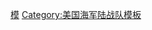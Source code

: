 {{military navigation
|name = 美國海軍陸戰隊主要司令部
|title = {{flagicon image|Flag of the United States Marine Corps.svg|alt=Flag of the United States Marine Corps}} [[美國海軍陸戰隊]][[美国海军陆战队军事单位与编制|主要司令部及單位]]
|state = {{{state|autocollapse}}}
|listclass = hlist
|image = 
|style = wide

|above = <div style= "background:#DCDCDC; text-align:center;">'''{{Link-en|美國海軍陸戰隊司令部|Headquarters Marine Corps|海軍陸戰隊司令部}}'''</div>
|list1 = <div style= "background:#DCDCDC; text-align:center;">'''作戰單位'''</div>

|group2 = {{Link-en|美國大西洋艦隊陸戰隊|Fleet Marine Force, Atlantic|大西洋艦隊陸戰隊}}
|list2 = {{Template:Navbox subgroup
|groupstyle = width:12em;
|liststyle = width:auto;
|group1 = [[File:MARFORCOM.png|21px]] {{Link-en|美國海軍陸戰隊部隊司令部|United States Marine Corps Forces Command|部隊司令部}}
|list1 =
 {{Template:Navbox subgroup
|groupstyle = width:8em;
|liststyle = width:auto;
|group1 = [[File:II MEF insignia.jpg|19px]] [[美國海軍陸戰隊第二遠征軍|第二遠征軍]]
|list1 =
* [[美国海军陆战队第2师|第2師]]
* {{Link-en|美國海軍陸戰隊第2航空聯隊|2nd Marine Aircraft Wing|第2航空聯隊}}
* {{Link-en|美國海軍陸戰隊第2後勤群|2nd Marine Logistics Group|第2後勤群}}
* {{Link-en|美國海軍陸戰隊第2遠征旅|2nd Marine Expeditionary Brigade (United States)|第2遠征旅}}
* {{Link-en|美國海軍陸戰隊第22遠征支隊|22nd Marine Expeditionary Unit|第22遠征支隊}}
* {{Link-en|美國海軍陸戰隊第24遠征支隊|24th Marine Expeditionary Unit|第24遠征支隊}}
* {{Link-en|美國海軍陸戰隊第26遠征支隊|26th Marine Expeditionary Unit|第26遠征支隊}}
}}
* [[File:MARFOREUR.jpg|21px]] {{Link-en|美國歐洲海軍陸戰隊|United States Marine Corps Forces, Europe|歐洲陸戰隊}}
* [[File:USMARFORSOUTH.png|21px]] {{Link-en|美國南方海軍陸戰隊|United States Marine Corps Forces, South|南方陸戰隊}}
* 海軍陸戰隊戰略司令部
}}
|group3 = [[美國太平洋艦隊陸戰隊|太平洋艦隊陸戰隊]]
|list3 =

{{Template:Navbox subgroup
|groupstyle = width:12em;
|liststyle = width:auto;
|group1 = [[File:Seal of U.S. Marine Corps Forces, Pacific.png|21px]] [[美国太平洋海军陆战队|太平洋陸戰隊]]
|list1 ={{Template:Navbox subgroup
|groupstyle = width:8em;
|liststyle = width:auto;
|group1 = [[File:IMEFlogo.jpg|21px]][[美国海军陆战队第一远征军|第一遠征軍]]
|list1 =
* [[美國第1海軍陸戰師|第1師]]
* [[美国海军陆战队第3航空联队|第3航空聯隊]]
* {{Link-en|美國海軍陸戰隊第1後勤群|1st Marine Logistics Group|第1後勤群}}
* {{Link-en|美國海軍陸戰隊第1遠征旅|1st Marine Expeditionary Brigade (United States)|第1遠征旅}}
* {{Link-en|美國海軍陸戰隊第11遠征支隊|11th Marine Expeditionary Unit|第11遠征支隊}}
* {{Link-en|美國海軍陸戰隊第13遠征支隊|13th Marine Expeditionary Unit|第13遠征支隊}}
* {{Link-en|美國海軍陸戰隊第15遠征支隊|15th Marine Expeditionary Unit|第15遠征支隊}}

|group2 = [[File:IIIMEFLogo.jpg|21px]][[美國海軍陸戰隊第三遠征軍|第三遠征軍]]
|list2 =
* [[美國海軍陸戰隊第3師|第3師]]
* {{Link-en|美國海軍陸戰隊第1航空聯隊|1st Marine Aircraft Wing|第1航空聯隊}}
* {{Link-en|美國海軍陸戰隊第3後勤群|3rd Marine Logistics Group|第3後勤群}}
* {{Link-en|美國海軍陸戰隊第3遠征旅|3rd Marine Expeditionary Brigade (United States)|第3遠征旅}}
* {{Link-en|美國海軍陸戰Ï隊第31遠征支隊|31st Marine Expeditionary Unit|第31遠征支隊}}
}}
}}
[[File:MARCENT insignia.jpg|21px]] {{Link-en|美國海軍陸戰隊中央司令部|United States Marine Forces Central Command|海軍陸戰隊中央司令部}}

|group4 = 其他作戰部隊
|list4 =
{{Navbox subgroup
 |groupstyle = text-align:right; width:20.4em; {{WPMILHIST Infobox style|nav_box_label}}
 |liststyle = width:auto;
 |group1 = [[File:MarforresLogo.jpg|21px]] {{Link-en|美國海軍陸戰隊預備役|United States Marine Corps Reserve|海軍陸戰隊預備役}}
 |list1 =
* {{Link-en|美國海軍陸戰隊第4師|4th Marine Division (United States)|第4師}}
* {{Link-en|美國海軍陸戰隊第4航空聯隊|4th Marine Aircraft Wing|第4航空聯隊}}
* {{Link-en|美國海軍陸戰隊第4後勤群|4th Marine Logistics Group|第4後勤群}}
*{{Link-en|美國海軍陸戰隊第3民政群|3rd Civil Affairs Group|第3民政群}}
*{{Link-en|美國海軍陸戰隊第4民政群|4th Civil Affairs Group|第4民政群}}
 |group2 = 其他
 |list2 =
* {{Link-en|美國海軍陸戰隊安全部隊團|Marine Corps Security Force Regiment|安全部隊團}}
* [[美国海军陆战队使馆警卫队|使館警衛隊]]
* [[美國海軍陸戰隊特種作戰司令部|特戰司令部]]}}

|list5 = <div style= "background:#DCDCDC; text-align:center;">'''支援單位'''</div>

|group6 = 支援機構
|list6 = 
* {{Link-en|美國海軍陸戰隊戰鬥發展司令部|Marine Corps Combat Development Command|戰鬥發展司令部}}
* {{Link-en|美國海軍陸戰隊後勤司令部|Marine Corps Logistics Command|後勤司令部}}
* {{Link-en|美國海軍陸戰隊募兵司令部|Marine Corps Recruiting Command|募兵司令部}}
* {{Link-en|美國海軍陸戰隊新兵訓練|United States Marine Corps Recruit Training|新兵訓練中心}}
* [[美国海军陆战队军乐团|軍樂團]]

|group7 = {{Link-en|美國海軍陸戰隊設施列表|List of United States Marine Corps installations|設施司令部}}
|list7 =
* {{Link-en|美國海軍陸戰隊東部設施司令部|Marine Corps Installations East|東部設施司令部}}
* {{Link-en|美國海軍陸戰隊西部設施司令部|Marine Corps Installations West|西部設施司令部}}
* {{Link-en|美國海軍陸戰隊太平洋設施司令部|Marine Corps Installations West|太平洋設施司令部}}

|below = 
}}<noinclude>
{{collapsible option}}
[[Category:美國海軍陸戰隊單位與編制|模]]
[[Category:美国海军陆战队模板]]
</noinclude>